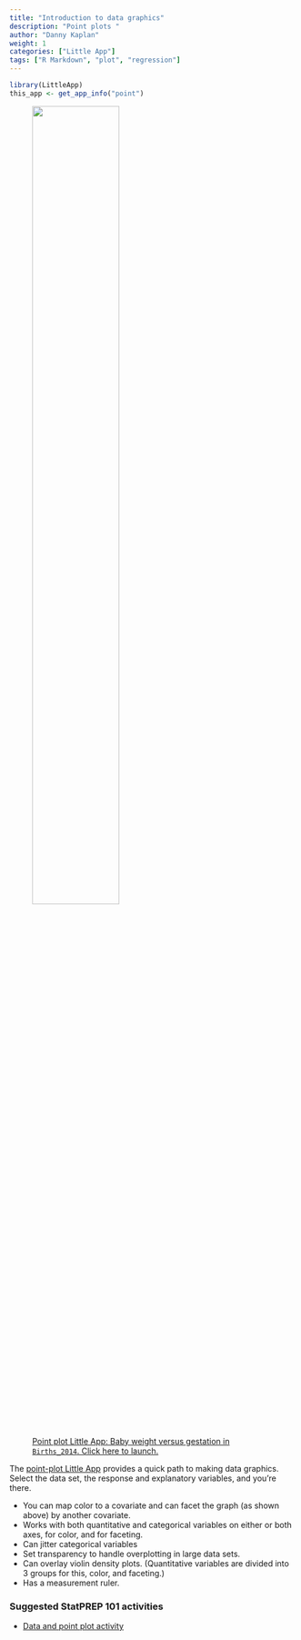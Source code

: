 ```yaml
---
title: "Introduction to data graphics"
description: "Point plots "
author: "Danny Kaplan"
weight: 1
categories: ["Little App"]
tags: ["R Markdown", "plot", "regression"]
---
```


```r
library(LittleApp)
this_app <- get_app_info("point")
```

<a href="`r this_app$url`"> 
<figure>
<img src="/thumbnails/point-plot.png" class="thumbnail" width = "60%">
<figcaption>Point plot Little App: Baby weight versus gestation in <code>Births_2014</code>. Click here to launch.</figcaption>
</figure>
<a>

The [point-plot Little App](`r this_app$url`) provides a quick path to making data graphics. Select the data set, the response and explanatory variables, and you're there.

- You can map color to a covariate and can facet the graph (as shown above) by  another covariate.
- Works with both quantitative and categorical variables on either or both axes, for color,  and for faceting.
- Can jitter categorical variables
- Set transparency to handle overplotting in large data sets.
- Can overlay violin density plots. (Quantitative variables are divided into 3 groups for this, color, and faceting.)
- Has a measurement ruler.

### Suggested StatPREP 101 activities

- [Data  and point plot activity](https://statprep-activities.netlify.com/lessons/point-plot/)

